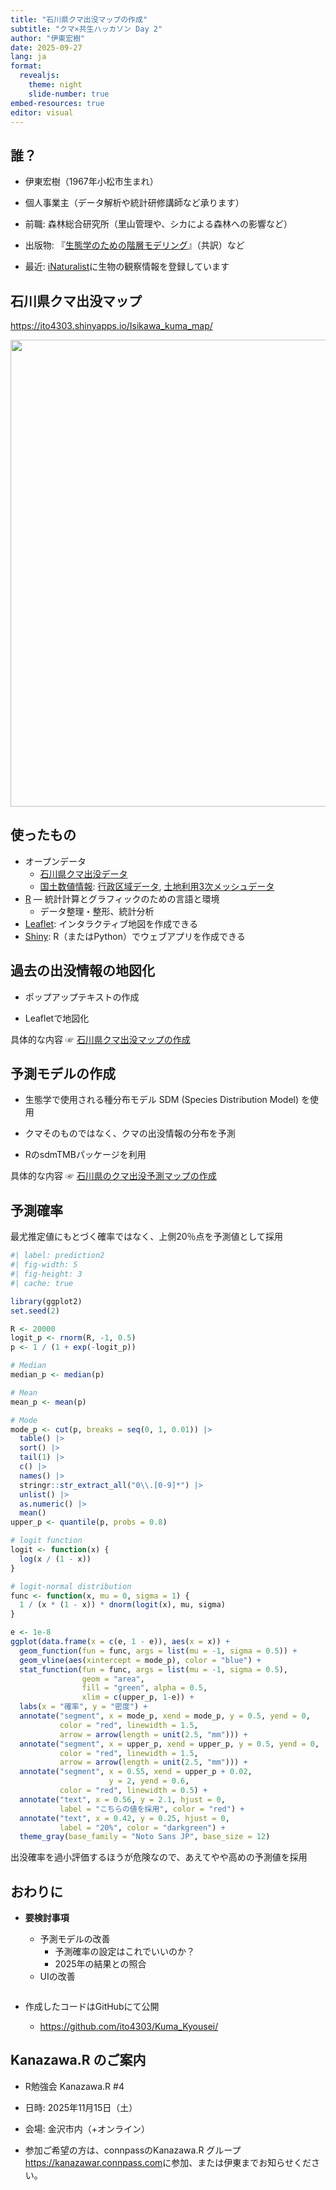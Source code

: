 ```yaml
---
title: "石川県クマ出没マップの作成"
subtitle: "クマ×共生ハッカソン Day 2"
author: "伊東宏樹"
date: 2025-09-27
lang: ja
format:
  revealjs:
    theme: night
    slide-number: true
embed-resources: true
editor: visual
---
```


## 誰？

-   伊東宏樹（1967年小松市生まれ）

-   個人事業主（データ解析や統計研修講師など承ります）

-   前職: 森林総合研究所（里山管理や、シカによる森林への影響など）

-   出版物: 『[生態学のための階層モデリング](https://www.kyoritsu-pub.co.jp/book/b10003301.html)』（共訳）など

-   最近: [iNaturalist](https://www.inaturalist.org/)に生物の観察情報を登録しています

## 石川県クマ出没マップ

<https://ito4303.shinyapps.io/Isikawa_kuma_map/>

[![](figures/map.png){width="747"}](https://ito4303.shinyapps.io/Isikawa_kuma_map/)

## 使ったもの

-   オープンデータ
    -   [石川県クマ出没データ](https://ishikawa-datapf.jp/ckan/dataset/bear_incidents_data)
    -   [国土数値情報](https://nlftp.mlit.go.jp/ksj/): [行政区域データ](https://nlftp.mlit.go.jp/ksj/gml/datalist/KsjTmplt-N03-v3_0.html), [土地利用3次メッシュデータ](https://nlftp.mlit.go.jp/ksj/gml/datalist/KsjTmplt-L03-a.html)
-   [R](https://www.r-project.org/) — 統計計算とグラフィックのための言語と環境
    -   データ整理・整形、統計分析
-   [Leaflet](https://leafletjs.com/): インタラクティブ地図を作成できる
-   [Shiny](https://shiny.posit.co/): R（またはPython）でウェブアプリを作成できる

## 過去の出没情報の地図化

-   ポップアップテキストの作成

-   Leafletで地図化

具体的な内容 ☞ [石川県クマ出没マップの作成](https://ito4303.sakura.ne.jp/posts/2025-08-03-isikawa-kuma-map/)

## 予測モデルの作成

-   生態学で使用される種分布モデル SDM (Species Distribution Model) を使用

-   クマそのものではなく、クマの出没情報の分布を予測

-   RのsdmTMBパッケージを利用

具体的な内容 ☞ [石川県のクマ出没予測マップの作成](https://ito4303.sakura.ne.jp/posts/2025-08-30-kaganoto-kuma-map/)

## 予測確率

最尤推定値にもとづく確率ではなく、上側20％点を予測値として採用

```r
#| label: prediction2
#| fig-width: 5
#| fig-height: 3
#| cache: true

library(ggplot2)
set.seed(2)

R <- 20000
logit_p <- rnorm(R, -1, 0.5)
p <- 1 / (1 + exp(-logit_p))

# Median
median_p <- median(p)

# Mean
mean_p <- mean(p)

# Mode
mode_p <- cut(p, breaks = seq(0, 1, 0.01)) |>
  table() |>
  sort() |>
  tail(1) |>
  c() |>
  names() |>
  stringr::str_extract_all("0\\.[0-9]*") |>
  unlist() |>
  as.numeric() |>
  mean()
upper_p <- quantile(p, probs = 0.8)

# logit function
logit <- function(x) {
  log(x / (1 - x))
}

# logit-normal distribution
func <- function(x, mu = 0, sigma = 1) {
  1 / (x * (1 - x)) * dnorm(logit(x), mu, sigma)
}

e <- 1e-8
ggplot(data.frame(x = c(e, 1 - e)), aes(x = x)) +
  geom_function(fun = func, args = list(mu = -1, sigma = 0.5)) +
  geom_vline(aes(xintercept = mode_p), color = "blue") +
  stat_function(fun = func, args = list(mu = -1, sigma = 0.5),
                geom = "area",
                fill = "green", alpha = 0.5,
                xlim = c(upper_p, 1-e)) +
  labs(x = "確率", y = "密度") +
  annotate("segment", x = mode_p, xend = mode_p, y = 0.5, yend = 0,
           color = "red", linewidth = 1.5,
           arrow = arrow(length = unit(2.5, "mm"))) +
  annotate("segment", x = upper_p, xend = upper_p, y = 0.5, yend = 0,
           color = "red", linewidth = 1.5,
           arrow = arrow(length = unit(2.5, "mm"))) +
  annotate("segment", x = 0.55, xend = upper_p + 0.02,
                      y = 2, yend = 0.6,
           color = "red", linewidth = 0.5) +
  annotate("text", x = 0.56, y = 2.1, hjust = 0,
           label = "こちらの値を採用", color = "red") +
  annotate("text", x = 0.42, y = 0.25, hjust = 0,
           label = "20%", color = "darkgreen") +
  theme_gray(base_family = "Noto Sans JP", base_size = 12)
```

出没確率を過小評価するほうが危険なので、あえてやや高めの予測値を採用

## おわりに

-   **要検討事項**

    -   予測モデルの改善
        -   予測確率の設定はこれでいいのか？
        -   2025年の結果との照合
    -   UIの改善

-   ::: {style="margin-top: 2em;"}
    作成したコードはGitHubにて公開

    -   <https://github.com/ito4303/Kuma_Kyousei/>
    :::

## Kanazawa.R のご案内

-   R勉強会 Kanazawa.R #4

-   日時: 2025年11月15日（土）

-   会場: 金沢市内（+オンライン）

-   参加ご希望の方は、connpassのKanazawa.R グループ <https://kanazawar.connpass.com>に参加、または伊東までお知らせください。
